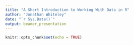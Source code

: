 ```yaml
---
title: "A Short Introduction to Working With Data in R"
author: "Jonathan Whiteley"
date: "`r Sys.Date()`"
output: beamer_presentation
---
```

<!-- References 
https://cran.rapporter.net/doc/contrib/de_Jonge+van_der_Loo-Introduction_to_data_cleaning_with_R.pdf
-->

```r
knitr::opts_chunk$set(echo = TRUE)
```

